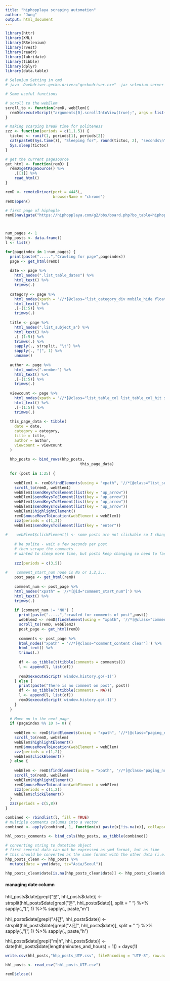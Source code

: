 ```yaml
---
title: "hiphopplaya scraping automation"
author: "Jung"
output: html_document
---
```

```r
library(httr)
library(XML)
library(RSelenium)
library(rvest)
library(readr)
library(lubridate)
library(tibble)
library(dplyr)
library(data.table)

# Selenium Setting in cmd
# java -Dwebdriver.gecko.driver="geckodriver.exe" -jar selenium-server-standalone-3.141.59.jar -port 4445
```

```r
# Some useful functions

# scroll to the webElem
scroll_to <- function(remD, webElem){
  remD$executeScript("arguments[0].scrollIntoView(true);", args = list(webElem))
}

# making scarping break time for politeness
zzz <- function(periods = c(1,1.5)) {
  tictoc <- runif(1, periods[1], periods[2])
  cat(paste0(Sys.time()), "Sleeping for", round(tictoc, 2), "seconds\n")
  Sys.sleep(tictoc)
}

# get the current pagesource
get_html <- function(remD) {
  remD$getPageSource() %>%
    .[[1]] %>%
    read_html()
}
```


```r
remD <- remoteDriver(port = 4445L, 
                     browserName = "chrome")
remD$open()
```


```r

# first page of hiphople
remD$navigate("https://hiphopplaya.com/g2/bbs/board.php?bo_table=hiphoptalk&r=ok")



num_pages <- 1
hhp_posts <- data.frame()
l <- list()

for(pageindex in 1:num_pages) {
  print(paste(".....","Crawling for page",pageindex))
  page <- get_html(remD)
  
  date <- page %>%
    html_nodes(".list_table_dates") %>%
    html_text() %>%
    trimws(.)
    
  category <- page %>%
    html_nodes(xpath = '//*[@class="list_category_div mobile_hide float_left"]') %>%
    html_text() %>%
    .[-(1:5)] %>%
    trimws(.)  
  
  title <- page %>%
    html_nodes(".list_subject_a") %>%
    html_text() %>%
    .[-(1:5)] %>%
    trimws(.) %>%
    sapply(., strsplit, "\t") %>%
    sapply(., "[", 1) %>%
    unname()
  
  author <- page %>%
    html_nodes(".member") %>%
    html_text() %>%
    .[-(1:5)] %>%
    trimws(.)
  
  viewcount <- page %>%
    html_nodes(xpath = '//*[@class="list_table_col list_table_col_hit smalleng color_aaa"]') %>%
    html_text() %>%
    .[-(1:5)] %>%
    trimws(.)
  
  this_page_data <- tibble(
    date = date,
    category = category, 
    title = title,
    author = author,
    viewcount = viewcount
  )
  
  hhp_posts <- bind_rows(hhp_posts,
                                 this_page_data)
  
  for (post in 1:25) {
    
    webElem1 <- remD$findElements(using = "xpath", '//*[@class="list_subject_a"]')[[post + 5]]
    scroll_to(remD, webElem1)
    webElem1$sendKeysToElement(list(key = "up_arrow"))
    webElem1$sendKeysToElement(list(key = "up_arrow"))
    webElem1$sendKeysToElement(list(key = "up_arrow"))
    webElem1$sendKeysToElement(list(key = "up_arrow"))
    webElem1$highlightElement()
    remD$mouseMoveToLocation(webElement = webElem1)
    zzz(periods = c(1,2))
    webElem1$sendKeysToElement(list(key = "enter"))
    
#    webElem1$clickElement() <- some posts are not clickable so I changed code using sendKeysToElement
  
    # be polite - wait a few seconds per post
    # then scrape the commnets
    # wanted to sleep more time, but posts keep changing so need to fast scraping
    
    zzz(periods = c(3,5))
    
#    comment_start_num node is No or 1,2,3...
    post_page <- get_html(remD)
    
    comment_num <- post_page %>%
    html_nodes("xpath" = '//*[@id="comment_start_num"]') %>%
    html_text() %>%
    trimws(.)
    
    if (comment_num != "NO") {
      print(paste(".....","crawled for comments of post",post))
      webElem2 <- remD$findElement(using = "xpath", '//*[@class="comment_content clear"]')
      scroll_to(remD, webElem2)
      post_page <- get_html(remD)
    
      comments <- post_page %>%
      html_nodes("xpath" = '//*[@class="comment_content clear"]') %>%
      html_text() %>%
      trimws(.)
  
      df <- as_tibble(t(tibble(comments = comments)))
      l <- append(l, list(df))
  
      remD$executeScript('window.history.go(-1)')
    } else {
      print(paste("There is no comment on post", post))
      df <- as_tibble(t(tibble(comments = NA)))
      l <- append(l, list(df))
      remD$executeScript('window.history.go(-1)')
    }
  }
    
  # Move on to the next page
  if (pageindex %% 10 != 0) {
    
    webElem <- remD$findElements(using = "xpath", '//*[@class="paging_num_li smalleng theme_key2"]//a')[[pageindex %% 10]]
    scroll_to(remD, webElem)
    webElem$highlightElement()
    remD$mouseMoveToLocation(webElement = webElem)
    zzz(periods = c(1,2))
    webElem$clickElement()   
  } else {
    
    webElem <- remD$findElement(using = "xpath", '//*[@class="paging_num_li smalleng help theme_key2"]//a')
    scroll_to(remD, webElem)
    webElem$highlightElement()
    remD$mouseMoveToLocation(webElement = webElem)
    zzz(periods = c(1,2))
    webElem$clickElement()
  }
  zzz(periods = c(5,8))
}

combined <- rbindlist(l, fill = TRUE)
# multiple comments columns into a vector
combined <- apply(combined, 1, function(x) paste(x[!is.na(x)], collapse = "/"))

hhl_posts_comments <- bind_cols(hhp_posts, as_tibble(combined))
```

```r
# converting string to datetime object
# first several data can not be expressed as ymd format, but as time
# this should be converted as the same format with the other data (i.e. "y-m-d")
hhp_posts_clean <- hhp_posts %>%
  mutate(date = ymd(date, tz="Asia/Seoul"))

hhp_posts_clean$date[is.na(hhp_posts_clean$date)] <- hhp_posts_clean$date[length(hhp_posts_clean$date[is.na(hhp_posts_clean$date)]) + 1] + days(1)

```

#### managing date column 

hhl_posts$date[grepl("분", hhl_posts$date)] <- strsplit(hhl_posts$date[grepl("분", hhl_posts$date)], split = " ") %>% 
  sapply(., "[", 1) %>% 
  sapply(., paste, "m")

hhl_posts$date[grepl("시간", hhl_posts$date)] <- strsplit(hhl_posts$date[grepl("시간", hhl_posts$date)], split = " ") %>% 
  sapply(., "[", 1) %>% 
  sapply(., paste, "h")
  
hhl_posts$date[grepl("m|h", hhl_posts$date)] <- date(hhl_posts$date[length(minutes_and_hours) + 1]) + days(1)


```r
write.csv(hhl_posts,"hhp_posts_UTF.csv", fileEncoding = "UTF-8", row.names = FALSE)

hhl_posts <- read_csv("hhl_posts_UTF.csv")

remD$close()

```

